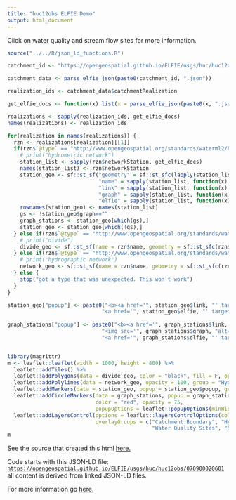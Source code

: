 ```yaml
---
title: "huc12obs ELFIE Demo"
output: html_document
---
```

Click on water quality and stream flow sites for more information.
```r
source("../../R/json_ld_functions.R")

catchment_id <- "https://opengeospatial.github.io/ELFIE/usgs/huc/huc12obs/070900020601"

catchment_data <- parse_elfie_json(paste0(catchment_id, ".json"))

realization_ids <- catchment_data$catchmentRealization

get_elfie_docs <- function(x) list(x = parse_elfie_json(paste0(x, ".json")))

realizations <- sapply(realization_ids, get_elfie_docs)
names(realizations) <- realization_ids

for(realization in names(realizations)) {
  rzn <- realizations[realization][[1]]
  if(rzn$`@type` == "http://www.opengeospatial.org/standards/waterml2/hy_features/HY_HydrometricNetwork") {
    # print("hydrometric network")
    station_list <- sapply(rzn$networkStation, get_elfie_docs)
    names(station_list) <- rzn$networkStation
    station_geo <- sf::st_sf("geometry" = sf::st_sfc(lapply(station_list, function(x) x$geo)),
                             "name" = sapply(station_list, function(x) x$name),
                             "link" = sapply(station_list, function(x) x$sameAs),
                             "graph" = sapply(station_list, function(x) ifelse(is.null(x$image), "", x$image)),
                             "elfie" = sapply(station_list, function(x) x$`@id`), stringsAsFactors = F)
    rownames(station_geo) <- names(station_list)
    gs <- !station_geo$graph==""
    graph_stations <- station_geo[which(gs),]
    station_geo <- station_geo[which(!gs),]
  } else if(rzn$`@type` == "http://www.opengeospatial.org/standards/waterml2/hy_features/HY_CatchmentDivide") {
    # print("divide") 
    divide_geo <- sf::st_sf(name = rzn$name, geometry = sf::st_sfc(rzn$geo), stringsAsFactors = F)
  } else if(rzn$`@type` == "http://www.opengeospatial.org/standards/waterml2/hy_features/HY_HydrographicNetwork") {
    # print("hydrographic network")
    network_geo <- sf::st_sf(name = rzn$name, geometry = sf::st_sfc(rzn$geo), stringsAsFactors = F)
  } else {
    stop("got a type that was unexpected. This won't work")
  }
}

station_geo["popup"] <- paste0("<b><a href='", station_geo$link, "' target='_blank'>", station_geo$name, "</a></b><br/>",
                              "<a href='", station_geo$elfie, "' target='_blank'>Source JSON-LD</a>")
                 
graph_stations["popup"] <- paste0("<b><a href='", graph_stations$link, "' target='_blank'>", graph_stations$name, "</a></b><br/>",
                              "<img src='", graph_stations$graph, "alt='hydrograph'><br/>",
                              "<a href='", graph_stations$elfie, "' target='_blank'>Source JSON-LD</a>")


library(magrittr)
m <- leaflet::leaflet(width = 1000, height = 800) %>%
  leaflet::addTiles() %>%  
  leaflet::addPolygons(data = divide_geo, color = "black", fill = F, opacity = 100, group = "Catchment Boundary") %>%
  leaflet::addPolylines(data = network_geo, opacity = 100, group = "Hydrographic Network") %>%
  leaflet::addMarkers(data = station_geo, popup = station_geo$popup, group = "Water Quality Sites") %>%
  leaflet::addCircleMarkers(data = graph_stations, popup = graph_stations$popup, 
                            color = "red", opacity = 75, 
                            popupOptions = leaflet::popupOptions(minWidth = 600), group = "Streamflow Sites") %>%
  leaflet::addLayersControl(options = leaflet::layersControlOptions(collapsed = FALSE), 
                            overlayGroups = c("Catchment Boundary", "Hydrographic Network", 
                                              "Water Quality Sites", "Streamflow Sites"))
m
```
See the source that created this html [here.](https://github.com/opengeospatial/ELFIE/blob/master/data/huc12obs/build_viz.Rmd)

Code starts with this JSON-LD file: [`https://opengeospatial.github.io/ELFIE/usgs/huc/huc12obs/070900020601`](https://opengeospatial.github.io/ELFIE/usgs/huc/huc12obs/070900020601) all content is derived from linked JSON-LD files.

For more information go [here.](https://opengeospatial.github.io/ELFIE/demo/huc12obs)